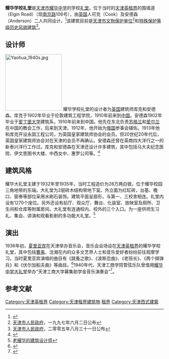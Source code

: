 {{文物保护单位
| 级别 = 省级
| 省区市 = 天津市
| 名称 = 耀华学校礼堂
| 图片 = [[File:耀华学校礼堂.jpg|200px]]
| 编号 = 3
| 分类 = 近现代重要史迹及代表性建筑
| 时代 = 1932年
| 所在 = [[天津市|天津市]][[和平区_(天津市)|和平区]]
| 登录 = 1997年6月2日
}}
'''耀华学校礼堂'''是[[天津市耀华中学|天津市耀华中学]]的学校[[礼堂|礼堂]]。位于当时的[[天津英租界|天津英租界]]的围墙道（Elgin Road）（现[[南京路_(天津)|南京路]]106号），由[[英国|英国]]人可克（Cook）及安德森（Anderson）二人共同设计。<ref>{{Cite web |url=http://www.rxyj.org/html/2010/0101/48951.php |title=耀华学校礼堂 |accessdate=2010-03-10 |archive-date=2015-05-13 |archive-url=https://web.archive.org/web/20150513235404/http://www.rxyj.org/html/2010/0101/48951.php |dead-url=no }}</ref>该建筑目前是[[天津市文物保护单位|天津市文物保护单位]]<ref>[[天津市人民政府|天津市人民政府]]，一九九七年六月二日公布</ref>和[[天津历史风貌建筑|特殊保护等级历史风貌建筑]]<ref>[[天津市人民政府|天津市人民政府]]，二零零五年八月三十一日公布</ref>。

== 设计师 ==
[[File:Yaohua_1940s.jpg|180px]]
耀华学校礼堂的设计者为[[英国|英国]]建筑师库克和安德森。库克于1902年毕业于伦敦建筑工程学院，1910年前来到[[中国|中国]]。安德森1902年毕业于[[爱丁堡大学|爱丁堡大学]]建筑系，1910年前来到中国。他先在东北负责[[苏格兰|苏格兰]]和[[爱尔兰|爱尔兰]]在中国的教会工作，后来到天津。1912年，他开始为[[俄国|俄国]]参事会辅佐。1913年他和库克开设永固工程公司，为英国皇家建筑师协会的会员。但20世纪20年代后，英国皇家建筑师协会对在天津的会员不再确认。安德森还曾在英商四大洋行之一的新泰兴洋行工作过。库克和安德森在天津还设计许多建筑，其中包括马大夫纪念医院、伊文思图书大楼、中西女中、惠罗公司等。<ref>{{Cite web |url=http://tianjin.enorth.com.cn/system/2004/12/01/000915395.shtml |title=英式风格的天津洋楼 |access-date=2010-03-10 |archive-date=2021-04-15 |archive-url=https://web.archive.org/web/20210415105508/http://tianjin.enorth.com.cn/system/2004/12/01/000915395.shtml |dead-url=no }}</ref>

== 建筑风格 ==
{{天津历史风貌建筑
| 省区市 = 天津市
| 名称 = 原天津公学礼堂
| 图片 = [[File:原天津公学礼堂.jpg|200px]]
| 编号 = 0110038
| 等级 = 特殊保护
| 时代 = 1932年
| 所在 = [[天津市|天津市]][[和平区_(天津市)|和平区]]
| 公布 = 2005年8月31日
}}
耀华大礼堂主建于1932年至1935年，当时工程造价为28万两白银，位于耀华校园三角地带的东端。大礼堂为2层砖木结构带地下室。外立面为红缸砖，台基、檐口、窗券等部位采用水刷石装饰。建筑平面呈扇形，与第一、三校舍相连。礼堂内设有1270个座位。另外还设有前厅、观众厅、舞台、化装室、放映室及厕所、卫生间和仓库等附属房间。大礼堂有连通校内、校外的三个入口。为一座供师生习礼、集会、讲演和观看影剧的多功能大礼堂。<ref>[http://www.jwb.com.cn/jwb/html/2007-06/19/content_33999.htm 老耀华的建筑设计师]{{dead link|date=2018年1月 |bot=InternetArchiveBot |fix-attempted=yes }}</ref>

== 演出 ==
1936年初，[[夏里亚宾|夏里亚宾]]在天津举办音乐会，音乐会会场设在[[天津英租界|天津英租界]]的耀华学校礼堂，其中包括[[曹禺|曹禺]]、沈湘在内的众多文艺界人士和音乐爱好者纷纷前往观摩学习。当时夏里亚宾演唱的曲目有《跳蚤之歌》、《波斯恋曲》、《老班长》、《两个掷弹兵》和《伏尔加船夫曲》等曲目。<ref>{{Cite web |url=http://news.sohu.com/20090118/n261813233.shtml |title=曹禺聆听夏里亚宾 |access-date=2010-03-10 |archive-date=2021-01-17 |archive-url=https://web.archive.org/web/20210117093022/http://news.sohu.com/20090118/n261813233.shtml |dead-url=no }}</ref>1940年代，天津工商学院管弦乐队曾借用[[耀华学校礼堂|耀华中学大礼堂]]举办“天津工商大学募集助学金音乐演奏会”<ref>{{cite journal|author1=刘倩|title=天津小提琴艺术发展状况研究—20世纪上半叶|journal=天津音乐学院|date=2016-06-10}}</ref>。

==参考文献==
{{reflist}}

{{天津市文物保护单位}}
{{耀华系列学校}}
[[Category:天津英租界|Category:天津英租界]]
[[Category:天津租界建筑物|Category:天津租界建筑物]]
[[Category:中国近代建筑|租界]]
[[Category:天津西式建築|Category:天津西式建築]]